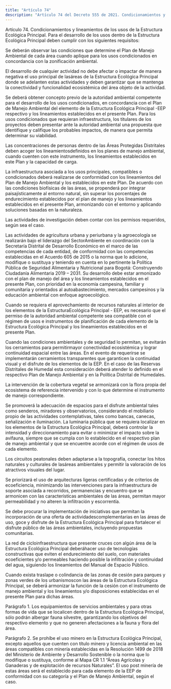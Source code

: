 ```yaml
---
title: "Artículo 74"
description: "Artículo 74 del Decreto 555 de 2021. Condicionamientos y lineamientos de los usos de la Estructura Ecológica Principal."
---
```


Artículo 74. Condicionamientos y lineamientos de los usos de la Estructura Ecológica Principal. Para el desarrollo de los usos dentro de la Estructura Ecológica Principal deben cumplir con los siguientes requisitos:
 
Se deberán observar las condiciones que determine el Plan de Manejo Ambiental de cada área cuando aplique para los usos condicionados en concordancia con la zonificación ambiental.
 
El desarrollo de cualquier actividad no debe afectar o impactar de manera negativa el uso principal de lasáreas de la Estructura Ecológica Principal donde se adelanten estas actividades y deben garantizar que se mantenga la conectividad y funcionalidad ecosistémica del área objeto de la actividad.
 
Se deberá obtener concepto previo de la autoridad ambiental competente para el desarrollo de los usos condicionados, en concordancia con el Plan de Manejo Ambiental del elemento de la Estructura Ecológica Principal -EEP respectivo y los lineamientos establecidos en el presente Plan. Para los usos condicionados que requieran infraestructura, los titulares de los proyectos deben presentar ante la autoridad ambiental una propuesta que identifique y califique los probables impactos, de manera que permita determinar su viabilidad.
 
Las concentraciones de personas dentro de las Áreas Protegidas Distritales deben acoger los lineamientosdefinidos en los planes de manejo ambiental, cuando cuenten con este instrumento, los lineamientos establecidos en este Plan y la capacidad de carga.
 
La infraestructura asociada a los usos principales, compatibles o condicionados deberá realizarse de conformidad con los lineamientos del Plan de Manejo Ambiental y los establecidos en este Plan. De acuerdo con las condiciones biofísicas de las áreas, se propenderá por integrar paisajísticamente al entorno natural, sin superar los porcentajes de endurecimiento establecidos por el plan de manejo y los lineamientos establecidos en el presente Plan, armonizando con el entorno y aplicando soluciones basadas en la naturaleza.
 
Las actividades de investigación deben contar con los permisos requeridos, según sea el caso.
 
Las actividades de agricultura urbana y periurbana y la agroecología se realizarán bajo el liderazgo del SectorAmbiente en coordinación con la Secretaría Distrital de Desarrollo Económico en el marco de las competencias de cada entidad, de conformidad con las competencias establecidas en el Acuerdo 605 de 2015 o la norma que lo adicione, modifique o sustituya y teniendo en cuenta en lo pertinente la Política Pública de Seguridad Alimentaria y Nutricional para Bogotá: Construyendo Ciudadanía Alimentaria 2019 – 2031. Su desarrollo debe estar armonizado con el plan de manejo del área y los lineamientos establecidos en el presente Plan, con prioridad en la economía campesina, familiar y comunitaria y orientados al autoabastecimiento, mercados campesinos y la educación ambiental con enfoque agroecológico.
 
Cuando se requiera el aprovechamiento de recursos naturales al interior de los elementos de la EstructuraEcológica Principal - EEP, es necesario que el permiso de la autoridad ambiental competente sea compatible con el régimen de usos e instrumentos de planificación de cada elemento de la Estructura Ecológica Principal y los lineamientos establecidos en el presente Plan.
 
Cuando las condiciones ambientales y de seguridad lo permitan, se evitarán los cerramientos para permitirmayor conectividad ecosistémica y lograr continuidad espacial entre las áreas. En el evento de requerirse se implementarán cerramientos transparentes que garanticen la continuidad visual y el disfrute de los elementos de la EEP. En el caso de las Reservas Distritales de Humedal esta consideración deberá atender lo definido en el respectivo Plan de Manejo Ambiental y en la Política Distrital de Humedales.
 
La intervención de la cobertura vegetal se armonizará con la flora propia del ecosistema de referencia intervenido y con lo que determine el instrumento de manejo correspondiente.
 
Se promoverá la adecuación de espacios para el disfrute ambiental tales como senderos, miradores y observatorios, considerando el mobiliario propio de las actividades contemplativas, tales como bancas, canecas, señalización e iluminación. La luminaria pública que se requiera localizar en los elementos de la Estructura Ecológica Principal, deberá controlar la intensidad y direccionamiento para evitar o minimizar el impacto sobre la avifauna, siempre que se cumpla con lo establecido en el respectivo plan de manejo ambiental y que se encuentre acorde con el régimen de usos de cada elemento.
 
Los circuitos peatonales deben adaptarse a la topografía, conectar los hitos naturales y culturales de lasáreas ambientales y permitir la valoración de los atractivos visuales del lugar.
 
Se priorizará el uso de arquitecturas ligeras certificadas y de criterios de ecoeficiencia, minimizando las intervenciones para la infraestructura de soporte asociada a recorridos, permanencias y encuentro que se armonicen con las características ambientales de las áreas, permitan mayor permeabilidad y no alteren la infiltración y escorrentía.
 
Se debe procurar la implementación de iniciativas que permitan la incorporación de una oferta de actividadescomplementarias en las áreas de uso, goce y disfrute de la Estructura Ecológica Principal para fortalecer el disfrute público de las áreas ambientales, incluyendo propuestas comunitarias.
 
La red de cicloinfraestructura que presente cruces con algún área de la Estructura Ecológica Principal deberáhacer uso de tecnologías constructivas que eviten el endurecimiento del suelo, con materiales ecoeficientes y/o permeables haciendo posible la infiltración y continuidad del agua, siguiendo los lineamientos del Manual de Espacio Público.
 
Cuando exista traslape o colindancia de las zonas de cesión para parques y zonas verdes de los urbanismoscon las áreas de la Estructura Ecológica Principal, se deberá́ armonizar la función de la cesión con el instrumento de manejo ambiental y los lineamientos y/o disposiciones establecidas en el presente Plan para dichas áreas.
 
Parágrafo 1. Los equipamientos de servicios ambientales y para otras formas de vida que se localicen dentro de la Estructura Ecológica Principal, sólo podrán albergar fauna silvestre, garantizando los objetivos del respectivo elemento y que no generen afectaciones a la fauna y flora del área.
 
Parágrafo 2. Se prohíbe el uso minero en la Estructura Ecológica Principal, excepto aquellos que cuenten con título minero y licencia ambiental en las áreas compatibles con minería establecidas en la Resolución 1499 de 2018 del Ministerio de Ambiente y Desarrollo Sostenible o la norma que lo modifique o sustituya, conforme al Mapa CR 1.1 “Áreas Agrícolas y Ganaderas y de explotación de recursos Naturales”. El uso post minería de estas áreas será el establecido para cada elemento de la EEP de conformidad con su categoría y el Plan de Manejo Ambiental, según el caso.